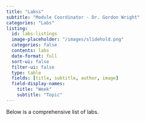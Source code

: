 ```yaml
---
title: "Labss"
subtitle: "Module Coordinator - Dr. Gordon Wright"
categories: "Labs"
listing:
  id: labs-listings
  image-placeholder: "/images/slidehold.png"
  categories: false
  contents: labs
  date-format: full
  sort-ui: false
  filter-ui: false
  type: table
  fields: [title, subtitle, author, image]
  field-display-names:
    title: "Week"
    subtitle: "Topic"
---
```


Below is a comprehensive list of labs. 


::: {#labs-listings}
:::